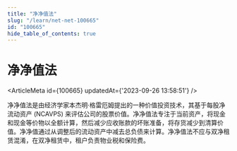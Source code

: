 ```yaml
---
title: "净净值法"
slug: "/learn/net-net-100665"
id: "100665"
hide_table_of_contents: true
---
```



# 净净值法

<ArticleMeta id={100665} updatedAt={'2023-09-26 13:58:51'} />
<div className='border-solid border-b border-t-0 my-4 border-[var(--ifm-color-gray-300)]' />

净净值法是由经济学家本杰明·格雷厄姆提出的一种价值投资技术，其基于每股净流动资产 (NCAVPS) 来评估公司的股票价值。净净值法专注于当前资产，将现金和现金等价物以全额计算，然后减少应收账款的坏账准备，将存货减少到清算价值。净净值通过从调整后的流动资产中减去总负债来计算。净净值法不应与双净租赁混淆，在双净租赁中，租户负责物业税和保险费。
